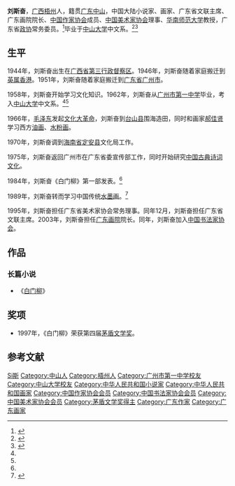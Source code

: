 {{Infobox writer
| 图像     = 
| 图像说明 = 
| 姓名     = 刘斯奋
| 笔名     = 
| 原名     = 
| 出生     = {{birth date and age|1944|1|21|}} 
| 出生地点 = {{ROC}}[[廣西省_(中華民國)|广西省]][[梧州市|第三行政督察区]]
| 逝世     = <!--卒年在前生年在后{{death date and age|}} 或{{Death year and age| }}-->
| 逝世地点 = 
| 职业     = 小说家、画家
| 国籍     = {{PRC}}
| 种族     = 汉族
| 语言     = 中文
| 母校     = [[广州市第一中学|广州市第一中学]]<br>[[中山大学|中山大学]]
| 创作时期 = 1984年至今
| 体裁     = [[小说|小说]]
| 主题     = 
| 文学运动 = 
| 代表作   = 《白门柳》
| 父母     = 
| 配偶     =  [[叶红|叶红]]
| 伴侣     = 
| 子女     =  [[刘一行|刘一行]]（子）
| 亲属     = 
| 受影响于 = 
| 施影响于 = 
| 奖项     = {{Awards|award=第四届茅盾文学奖 |year=1997年 |title=《白门柳》 }}<!--  {{Awards|award= |year= |title= }} -->
| 官方网站 = <!--  {{URL|website}} -->
| 签名     =  <!--不需要加[[file:|128px]] -->
}}
'''刘斯奋'''{{BD|1944年|1月21日|||catIdx=L刘}}，[[廣西省_(中華民國)|广西]][[梧州市|梧州]]人，籍贯[[广东省|广东]][[中山市|中山]]，中国大陆小说家、画家、广东省文联主席、广东画院院长、[[中国作家协会|中国作家协会]]成员、[[中国美术家协会|中国美术家协会]]理事、[[华南师范大学|华南师范大学]]教授，广东省[[全国政协|政协]]常务委员。<ref name="mao">{{cite web |url=http://www.wenwuchina.com/news/detail/201310/21/213482.shtml |title=广东文联主席刘斯奋：“矛盾”中的先行者 |accessdate=2013-10-21 |date=2013-10-21|work=中国文物网 |archive-date=2018-08-28 |archive-url=https://web.archive.org/web/20180828170441/http://www.wenwuchina.com/news/detail/201310/21/213482.shtml |dead-url=no}}</ref>毕业于[[中山大学|中山大学]]中文系。<ref name="fish">{{cite web|url=http://www.gdwh.com.cn/mr/show.php?itemid=93|title=刘斯奋|accessdate=2013-08-11|date=2011-06-15|work=广东文化网|deadurl=yes|archiveurl=https://web.archive.org/web/20160913232721/http://www.gdwh.com.cn/mr/show.php?itemid=93|archivedate=2016-09-13}}</ref><ref name="tang">{{cite web|url=http://www.aihuaren.net/_d274403545.htm|title=刘斯奋艺术简介|date=2013-08-11|accessdate=2013-08-11|work=中国名家书画|deadurl=yes|archiveurl=https://web.archive.org/web/20131212074158/http://www.aihuaren.net/_d274403545.htm|archivedate=2013-12-12}}</ref>

== 生平 ==
1944年，刘斯奋出生在[[廣西省_(中華民國)|广西省]][[梧州市|第三行政督察区]]。1946年，刘斯奋随着家庭搬迁到[[英属香港|英属香港]]。1951年，刘斯奋随着家庭搬迁到[[广东省|广东省]][[广州市|广州市]]。

1958年，刘斯奋开始学习文化知识。1962年，刘斯奋从[[广州市第一中学|广州市第一中学]]毕业，考入[[中山大学|中山大学]]中文系。<ref name="fish" /><ref name="tang" />

1966年，[[毛泽东|毛泽东]]发起[[文化大革命|文化大革命]]，刘斯奋到[[台山县|台山县]]围海造田，同时和画家[[郝佳贤|郝佳贤]]学习西方[[油画|油画]]、[[水粉画|水粉画]]。

1970年，刘斯奋调到[[海南省|海南省]][[定安县|定安县]]文化局工作。

1975年，刘斯奋返回广州市在广东省委宣传部工作，同时开始研究[[中国文化|中国古典诗词文化]]。

1984年，刘斯奋《白门柳》第一部发表。<ref name="mao" />

1989年，刘斯奋转而学习中国传统[[水墨画|水墨画]]。<ref name="lks">{{cite web |url=http://news.163.com/13/0811/07/95VSR9EA00014AED.html |title=刘斯奋书画展广州开幕(图) |date=2013-08-11 |accessdate=2013-08-11 |work=网易 |archive-url=https://web.archive.org/web/20131213123119/http://news.163.com/13/0811/07/95VSR9EA00014AED.html |archive-date=2013-12-13 |dead-url=yes}}</ref>

1995年，刘斯奋担任广东省美术家协会常务理事。同年12月，刘斯奋担任广东省文联主席。2003年，刘斯奋担任[[广东画院|广东画院]]院长。同年，刘斯奋加入[[中国书法家协会|中国书法家协会]]。

== 作品 ==
=== 长篇小说 ===
*《[[白门柳|白门柳]]》

== 奖项 ==
* 1997年，《白门柳》荣获第四届[[茅盾文学奖|茅盾文学奖]]。

== 参考文献 ==
{{reflist}}

{{茅盾文学奖|第四屆}}
{{中国美术家协会第六届理事会}}
{{Navboxes 
| title  = 刘斯奋在[[中国文学艺术界联合会|中国文学艺术界联合会]]的职务
| list1  =
{{中国文学艺术界联合会第六届全国委员会}}
{{中国文学艺术界联合会第八届全国委员会}}
{{中国文学艺术界联合会第九届全国委员会}}
}}
{{Authority control}}
{{DEFAULTSORT:Liu刘}}
[[Category:刘姓|Si斯]]
[[Category:中山人|Category:中山人]]
[[Category:梧州人|Category:梧州人]]
[[Category:广州市第一中学校友|Category:广州市第一中学校友]]
[[Category:中山大学校友|Category:中山大学校友]]
[[Category:中华人民共和国小说家|Category:中华人民共和国小说家]]
[[Category:中华人民共和国画家|Category:中华人民共和国画家]]
[[Category:中国作家协会会员|Category:中国作家协会会员]]
[[Category:中国书法家协会会员|Category:中国书法家协会会员]]
[[Category:中国美术家协会会员|Category:中国美术家协会会员]]
[[Category:茅盾文学奖得主|Category:茅盾文学奖得主]]
[[Category:广东作家|Category:广东作家]]
[[Category:广东画家|Category:广东画家]]